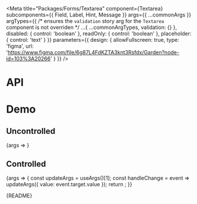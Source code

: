 
<Meta
  title="Packages/Forms/Textarea"
  component={Textarea}
  subcomponents={{ Field, Label, Hint, Message }}
  args={{
    ...commonArgs
  }}
  argTypes={{
    /* ensures the `validation` story arg for the `Textarea` component is not overriden */
    ...{ ...commonArgTypes, validation: {} },
    disabled: { control: 'boolean' },
    readOnly: { control: 'boolean' },
    placeholder: { control: 'text' }
  }}
  parameters={{
    design: {
      allowFullscreen: true,
      type: 'figma',
      url: 'https://www.figma.com/file/6g87L4FdKZTA3knt3Rsfdx/Garden?node-id=103%3A20266'
    }
  }}
/>

# API

<ArgsTable />

# Demo

## Uncontrolled

<Canvas>
  <Story name="Uncontrolled" args={{ placeholder: 'Placeholder' }}>
    {args => <TextareaStory {...args} />}
  </Story>
</Canvas>

## Controlled

<Canvas>
  <Story name="Controlled" args={{ value: 'Value' }}>
    {args => {
      const updateArgs = useArgs()[1];
      const handleChange = event => updateArgs({ value: event.target.value });
      return <TextareaStory {...args} onChange={handleChange} />;
    }}
  </Story>
</Canvas>

<Markdown>{README}</Markdown>
